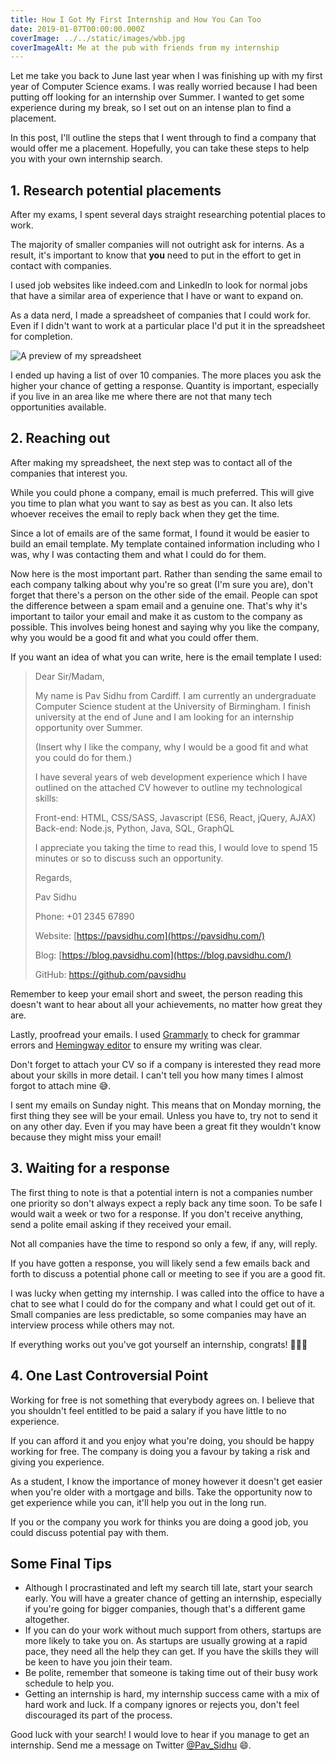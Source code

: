 ```yaml
---
title: How I Got My First Internship and How You Can Too
date: 2019-01-07T00:00:00.000Z
coverImage: ../../static/images/wbb.jpg
coverImageAlt: Me at the pub with friends from my internship
---
```


Let me take you back to June last year when I was finishing up with my first year of Computer Science exams. I was really worried because I had been putting off looking for an internship over Summer. I wanted to get some experience during my break, so I set out on an intense plan to find a placement.

In this post, I'll outline the steps that I went through to find a company that would offer me a placement. Hopefully, you can take these steps to help you with your own internship search.

## 1. Research potential placements

After my exams, I spent several days straight researching potential places to work.

The majority of smaller companies will not outright ask for interns. As a result, it's important to know that **you** need to put in the effort to get in contact with companies.

I used job websites like indeed.com and LinkedIn to look for normal jobs that have a similar area of experience that I have or want to expand on.

As a data nerd, I made a spreadsheet of companies that I could work for. Even if I didn't want to work at a particular place I'd put it in the spreadsheet for completion.

![A preview of my spreadsheet](../../static/images/spreadsheet.png)

I ended up having a list of over 10 companies. The more places you ask the higher your chance of getting a response. Quantity is important, especially if you live in an area like me where there are not that many tech opportunities available.

## 2. Reaching out

After making my spreadsheet, the next step was to contact all of the companies that interest you.

While you could phone a company, email is much preferred. This will give you time to plan what you want to say as best as you can. It also lets whoever receives the email to reply back when they get the time.

Since a lot of emails are of the same format, I found it would be easier to build an email template. My template contained information including who I was, why I was contacting them and what I could do for them.

Now here is the most important part. Rather than sending the same email to each company talking about why you're so great (I'm sure you are), don't forget that there's a person on the other side of the email. People can spot the difference between a spam email and a genuine one. That's why it's important to tailor your email and make it as custom to the company as possible. This involves being honest and saying why you like the company, why you would be a good fit and what you could offer them.

If you want an idea of what you can write, here is the email template I used:

> Dear Sir/Madam,
>
> My name is Pav Sidhu from Cardiff. I am currently an undergraduate Computer Science student at the University of Birmingham. I finish university at the end of June and I am looking for an internship opportunity over Summer.
>
> (Insert why I like the company, why I would be a good fit and what you could do for them.)
>
> I have several years of web development experience which I have outlined on the attached CV however to outline my technological skills:
>
> Front-end: HTML, CSS/SASS, Javascript (ES6, React, jQuery, AJAX)
> Back-end: Node.js, Python, Java, SQL, GraphQL
>
> I appreciate you taking the time to read this, I would love to spend 15 minutes or so to discuss such an opportunity.
>
> Regards,
>
> Pav Sidhu
>
> Phone: +01 2345 67890
>
> Website: [https://pavsidhu.com](https://pavsidhu.com/)
>
> Blog: [https://blog.pavsidhu.com](https://blog.pavsidhu.com/)
>
> GitHub: <https://github.com/pavsidhu>

Remember to keep your email short and sweet, the person reading this doesn't want to hear about all your achievements, no matter how great they are.

Lastly, proofread your emails. I used [Grammarly](grammarly.com) to check for grammar errors and [Hemingway editor](http://www.hemingwayapp.com/) to ensure my writing was clear.

Don't forget to attach your CV so if a company is interested they read more about your skills in more detail. I can't tell you how many times I almost forgot to attach mine 😅.

I sent my emails on Sunday night. This means that on Monday morning, the first thing they see will be your email. Unless you have to, try not to send it on any other day. Even if you may have been a great fit they wouldn't know because they might miss your email!

## 3. Waiting for a response

The first thing to note is that a potential intern is not a companies number one priority so don't always expect a reply back any time soon. To be safe I would wait a week or two for a response. If you don't receive anything, send a polite email asking if they received your email.

Not all companies have the time to respond so only a few, if any, will reply.

If you have gotten a response, you will likely send a few emails back and forth to discuss a potential phone call or meeting to see if you are a good fit.

I was lucky when getting my internship. I was called into the office to have a chat to see what I could do for the company and what I could get out of it. Small companies are less predictable, so some companies may have an interview process while others may not.

If everything works out you've got yourself an internship, congrats! 🎉🎉🎉

## 4. One Last Controversial Point

Working for free is not something that everybody agrees on. I believe that you shouldn't feel entitled to be paid a salary if you have little to no experience.

If you can afford it and you enjoy what you're doing, you should be happy working for free. The company is doing you a favour by taking a risk and giving you experience.

As a student, I know the importance of money however it doesn't get easier when you're older with a mortgage and bills. Take the opportunity now to get experience while you can, it'll help you out in the long run.

If you or the company you work for thinks you are doing a good job, you could discuss potential pay with them.

## Some Final Tips

- Although I procrastinated and left my search till late, start your search early. You will have a greater chance of getting an internship, especially if you're going for bigger companies, though that's a different game altogether.
- If you can do your work without much support from others, startups are more likely to take you on. As startups are usually growing at a rapid pace, they need all the help they can get. If you have the skills they will be keen to have you join their team.
- Be polite, remember that someone is taking time out of their busy work schedule to help you.
- Getting an internship is hard, my internship success came with a mix of hard work and luck. If a company ignores or rejects you, don't feel discouraged its part of the process.

Good luck with your search! I would love to hear if you manage to get an internship. Send me a message on Twitter [@Pav_Sidhu](https://twitter.com/pav_sidhu) 😄.
